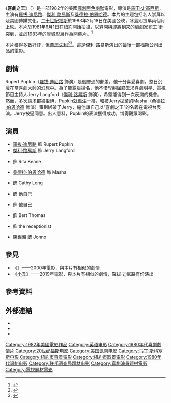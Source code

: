 {{otheruses|subject=1982年的美國電影|other=“喜剧之王”的其他意思|喜劇之王}}
{{noteTA
|G1=Show
|1=zh-hk:謝利·路易斯; zh-tw:傑利·路易斯; zh-cn:杰瑞·刘易斯;
|2=zh-hk:JOKER小丑;zh-tw:小丑;zh-cn:小丑;
}}
{{Infobox film
| name = 喜劇之王
| original_name  = ''The King of Comedy''
| image = The King of Comedy.jpg
| caption =
| image_size =
| director = [[馬田·史高西斯|馬田·史高西斯]]
| producer = [[艾農·米爾臣|艾農·米爾臣]]
| writer = {{link-en|保羅·D·齊默曼|Paul D. Zimmerman}}
| starring = [[羅拔·迪尼路|羅拔·迪尼路]]<br />[[傑利·路易斯|傑利·路易斯]]<br />{{link-en|托尼·藍道爾|Tony Randall}}<br />{{link-en|戴安娜·艾伯特|Diahnne Abbott}}<br />[[桑德拉·伯恩哈德|桑德拉·伯恩哈德]]
| cinematography = Fred Schuler
| editing = {{link-en|塞爾瑪·斯昆梅克|Thelma Schoonmaker}}
| studio = {{link-en|Regency Enterprises|Regency Enterprises|Embassy International}}
| distributor = [[二十世紀福斯|二十世紀福斯]]
| released = {{Film date|1982|12|18|冰島|1983|02|18|美國}}
| runtime = 109分鐘
| country = 美國
| language = 英語
| budget = $19,000,000<ref>Aubrey Solomon, ''Twentieth Century Fox: A Corporate and Financial History'', Scarecrow Press, 1989 p260</ref>
| gross = $2,500,000<ref>{{Cite web |url=http://boxofficemojo.com/movies/?id=kingofcomedy.htm |title=The King of Comedy (1983) - Box Office Mojo<!-- Bot generated title --> |accessdate=2016-07-03 |archive-date=2010-02-22 |archive-url=https://web.archive.org/web/20100222012016/http://boxofficemojo.com/movies/?id=kingofcomedy.htm |dead-url=no }}</ref>
| tw_name = 喜劇之王
| hk_name = 喜劇之王
| cn_name = 喜剧之王
}}
《'''喜劇之王'''》（{{lang-en|''The King of Comedy''}}）是一部1982年的美國[[諷刺|諷刺]][[黑色幽默|黑色幽默]]電影，導演是[[馬田·史高西斯|馬田·史高西斯]]，主演有[[羅拔·迪尼路|羅拔·迪尼路]]、[[傑利·路易斯|傑利·路易斯]]及[[桑德拉·伯恩哈德|桑德拉·伯恩哈德]]。本片的主題包括名人崇拜以及美國傳媒文化。[[二十世紀福斯|二十世紀福斯]]於1983年2月18日在美國公映，冰島則提早兩個月上映。本片於1981年6月1日在紐約開始拍攝，以避開與即將到來的編劇家罷工 {{Link-en|1981年美国编剧工会大罢工|1981 Writers Guild of America strike}}衝突到，並於1983年的[[康城影展|康城影展]]作為開幕片。<ref>{{Cite web |url = http://www.nytimes.com/1983/05/09/movies/jerry-lewis-is-the-king-at-cannes-film-festival.html |title = JERRY LEWIS IS THE KING AT CANNES FILM FESTIVAL |author = E.J. Dionne Jr. |date = 1983-05-09 |publisher = The New York Times |language = en |accessdate = 2016-07-03 |archive-date = 2019-11-30 |archive-url = https://web.archive.org/web/20191130203220/https://www.nytimes.com/1983/05/09/movies/jerry-lewis-is-the-king-at-cannes-film-festival.html |dead-url = no }}</ref>

本片獲得多數好評，但[[票房毒藥|票房失利]]<ref>{{Cite web |url = http://screencrush.com/scorsese-list/ |title = New York Stories: A Complete Ranking of Martin Scorsese's Films |date = 2013-12-20 |publisher = ScreenCrush |language = en |accessdate = 2016-07-03 |archive-date = 2014-04-28 |archive-url = https://web.archive.org/web/20140428142744/http://screencrush.com/scorsese-list/ |dead-url = no }}</ref><ref>{{Cite web |url = http://www.complex.com/pop-culture/2013/12/martin-scorsese-movies-ranked/ |title = Ranking Martin Scorsese's Movies, from Worst to Best |date = 2013-12-25 |publisher = Complex |language = en |accessdate = 2016-07-03 |archive-date = 2019-11-30 |archive-url = https://web.archive.org/web/20191130080627/https://www.complex.com/pop-culture/2013/12/martin-scorsese-movies-ranked/ |dead-url = no }}</ref>。這是傑利·路易斯演出的最後一部福斯公司出品的電影。

== 劇情 ==
Rupert Pupkin（[[羅拔·迪尼路|羅拔·迪尼路]] 飾演）是個普通的郵差，他十分喜愛喜劇，整日沉浸在當喜劇大師的幻想中。為了能露臉揚名，他不惜卑躬屈膝去求喜劇明星、電視節目主持人Jerry Langford（[[傑利·路易斯|傑利·路易斯]] 飾演），希望能得到一次表演的機會。然而，多次請求都被拒絕，Pupkin就孤注一擲，和被Jerry拋棄的Masha（[[桑德拉·伯恩哈德|桑德拉·伯恩哈德]] 飾演）策劃綁架了Jerry，逼他讓自己以“喜劇之王”的名義在電視台表演。Jerry被逼同意。出人意料，Pupkin的表演獲得成功，博得觀眾喝彩。

== 演員 ==
* [[羅拔·迪尼路|羅拔·迪尼路]] 飾 Rupert Pupkin
* [[傑利·路易斯|傑利·路易斯]] 飾 Jerry Langford
* {{link-en|戴安娜·艾伯特|Diahnne Abbott}} 飾 Rita Keane
* [[桑德拉·伯恩哈德|桑德拉·伯恩哈德]] 飾 Masha
* {{link-en|雪麗·海克|Shelley Hack}} 飾 Cathy Long
* {{link-en|托尼·藍道爾|Tony Randall}} 飾 他自己
* {{link-en|艾德·赫利希|Ed Herlihy}} 飾 他自己
* {{link-en|Fred de Cordova|Fred de Cordova|Frederick de Cordova}} 飾 Bert Thomas
* {{link-en|瑪戈·溫克勒|Margo Winkler}} 飾 the receptionist
* [[陳錦湘|陳錦湘]] 飾 Jonno

== 參見 ==
*《{{link-en|瘋狂的塞西爾|Cecil B. Demented}}》——2000年電影，與本片有相似的劇情
*《[[小丑_(電影)|小丑]]》——2019年電影，與本片有相似的劇情，羅拔·迪尼路有份演出

== 參考資料 ==
{{reflist}}

== 外部連結 ==
* {{IMDb title|id=0085794}}
* {{rotten-tomatoes|id=1011623-king_of_comedy}}
* {{Amg movie|27427}}

{{Martin Scorsese}}
{{DEFAULTSORT:King of Comedy, The}}
[[Category:1982年美國電影作品|Category:1982年美國電影作品]]
[[Category:英语电影|Category:英语电影]]
[[Category:1980年代喜劇劇情片|Category:1980年代喜劇劇情片]]
[[Category:20世纪福斯电影|Category:20世纪福斯电影]]
[[Category:美国讽刺电影|Category:美国讽刺电影]]
[[Category:马丁·斯科塞斯电影|Category:马丁·斯科塞斯电影]]
[[Category:紐約市背景電影|Category:紐約市背景電影]]
[[Category:紐約市取景電影|Category:紐約市取景電影]]
[[Category:1980年代讽刺电影|Category:1980年代讽刺电影]]
[[Category:联邦调查局题材电影|Category:联邦调查局题材电影]]
[[Category:喜劇演員題材電影|Category:喜劇演員題材電影]]
[[Category:電視題材電影|Category:電視題材電影]]